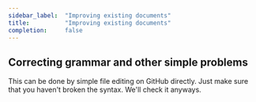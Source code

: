```yaml
---
sidebar_label:  "Improving existing documents"
title:          "Improving existing documents"
completion:     false
---
```


## Correcting grammar and other simple problems

This can be done by simple file editing on GitHub directly.
Just make sure that you haven't broken the syntax.
We'll check it anyways.